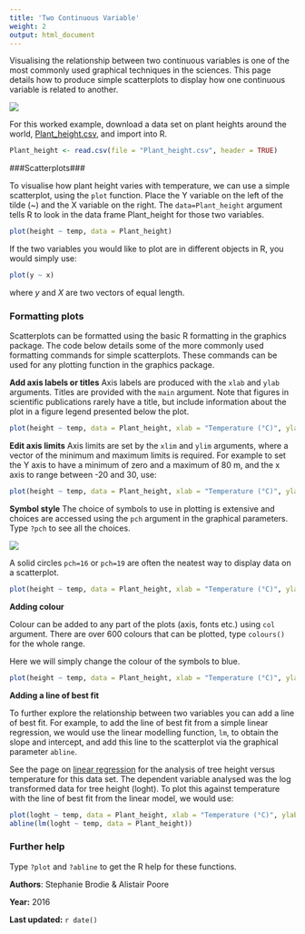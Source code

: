 ```yaml
---
title: 'Two Continuous Variable'
weight: 2
output: html_document
---
```


Visualising the relationship between two continuous variables is one of the most commonly used graphical techniques in the sciences. This page details how to produce simple scatterplots to display how one continuous variable is related to another.

![](Two_continuous_variables_image.jpg)
  

For this worked example, download a data set on plant heights around the world, [Plant_height.csv](/datasets/Plant_height.csv), and import into R.

```r
Plant_height <- read.csv(file = "Plant_height.csv", header = TRUE)
```
  

###Scatterplots###
 
To visualise how plant height varies with temperature, we can use a simple scatterplot, using the `plot` function. Place the Y variable on the left of the tilde (~) and the X variable on the right. The `data=Plant_height` argument tells R to look in the data frame Plant_height for those two variables.

```r
plot(height ~ temp, data = Plant_height)
```

If the two variables you would like to plot are in different objects in R, you would simply use:

```r
plot(y ~ x)
```

where *y* and *X* are two vectors of equal length. 
  

### Formatting plots
 
Scatterplots can be formatted using the basic R formatting in the graphics package. The code below details some of the more commonly used formatting commands for simple scatterplots. These commands can be used for any plotting function in the graphics package.

**Add axis labels or titles**
Axis labels are produced with the `xlab` and `ylab` arguments. Titles are provided with the `main` argument. Note that figures in scientific publications rarely have a title, but include information about the plot in a figure legend presented below the plot.

```r
plot(height ~ temp, data = Plant_height, xlab = "Temperature (°C)", ylab = "Plant height (m)", main = "Plant height vs temperature")
```

**Edit axis limits**
Axis limits are set by the `xlim` and `ylim` arguments, where a vector of the minimum and maximum limits is required. For example to set the Y axis to have a minimum of zero and a maximum of 80 m, and the x axis to range between -20 and 30, use:

```r
plot(height ~ temp, data = Plant_height, xlab = "Temperature (°C)", ylab = "Plant height (m)", ylim = c(0, 80), xlim = c(-20, 30))
```

**Symbol style**
The choice of symbols to use in plotting is extensive and choices are accessed using the `pch` argument in the graphical parameters. Type `?pch` to see all the choices. 

![](pch.png)

A solid circles `pch=16` or `pch=19` are often the neatest way to display data on a scatterplot.
```r
plot(height ~ temp, data = Plant_height, xlab = "Temperature (°C)", ylab = "Plant height (m)", ylim = c(0, 80), pch = 16)
```

**Adding colour**
 
Colour can be added to any part of the plots (axis, fonts etc.) using `col` argument. There are over 600 colours that can be plotted, type `colours()` for the whole range.

Here we will simply change the colour of the symbols to blue.
```r
plot(height ~ temp, data = Plant_height, xlab = "Temperature (°C)", ylab = "Plant height (m)", pch = 16, col = "blue")
```


**Adding a line of best fit**
 
To further explore the relationship between two variables you can add a line of best fit. For example, to add the line of best fit from a simple linear regression, we would use the linear modelling function, `lm`, to obtain the slope and intercept, and add this line to the scatterplot via the graphical parameter `abline`.

See the page on [linear regression](/statistics/linear-model/linear-regression/) for the analysis of tree height versus temperature for this data set. The dependent variable analysed was the log transformed data for tree height (loght). To plot this against temperature with the line of best fit from the linear model, we would use:

```r
plot(loght ~ temp, data = Plant_height, xlab = "Temperature (°C)", ylab = "log(Plant height)", pch = 16)
abline(lm(loght ~ temp, data = Plant_height))
```
  

### Further help
 
Type `?plot` and `?abline` to get the R help for these functions. 

  

**Authors**: Stephanie Brodie & Alistair Poore
 
**Year:** 2016

**Last updated:** `r date()`

